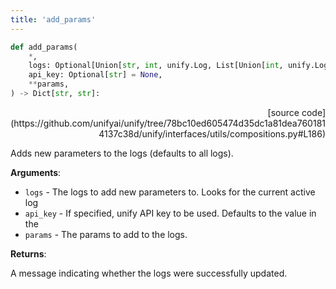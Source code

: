```yaml
---
title: 'add_params'
---
```


```python
def add_params(
    *,
    logs: Optional[Union[str, int, unify.Log, List[Union[int, unify.Log]]]] = "all",
    api_key: Optional[str] = None,
    **params,
) -> Dict[str, str]:
```

<p align="right">[source code](https://github.com/unifyai/unify/tree/78bc10ed605474d35dc1a81dea7601814137c38d/unify/interfaces/utils/compositions.py#L186)</p>

Adds new parameters to the logs (defaults to all logs).

**Arguments**:

- `logs` - The logs to add new parameters to. Looks for the current active log
- `api_key` - If specified, unify API key to be used. Defaults to the value in the
- `params` - The params to add to the logs.



**Returns**:

A message indicating whether the logs were successfully updated.